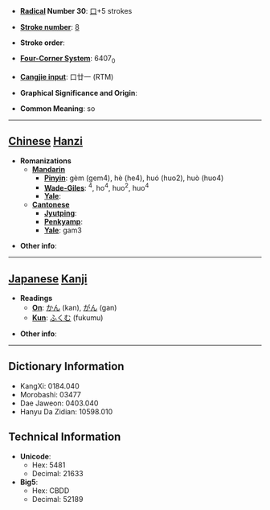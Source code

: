 * '''[[Wiktionary:Chinese radical index| Radical]] Number 30''': [[Wiktionary:Chinese radical index 口|口]]+5 strokes

* '''[[Wiktionary:Chinese total strokes index|Stroke number]]''': [[Wiktionary:Chinese total strokes index 8|8]]

* '''Stroke order''': 

* '''[[Wiktionary:Chinese four corner index|Four-Corner System]]''': 6407<sub>0</sub>

* '''[[Wiktionary:Chinese Cangjie index|Cangjie input]]''': 口廿一 (RTM)

* '''Graphical Significance and Origin''': 

* '''Common Meaning''': so

----

== [[Chinese]] [[Hanzi]] ==

* '''Romanizations'''
** '''[[Mandarin]]'''
*** '''[[Pinyin]]''': gèm (gem4), hè (he4), huó (huo2), huò (huo4)
*** '''[[Wade-Giles]]''': <sup>4</sup>, ho<sup>4</sup>, huo<sup>2</sup>, huo<sup>4</sup>
*** '''[[Yale]]''': 
** '''[[Cantonese]]'''
*** '''[[Jyutping]]''':
*** '''[[Penkyamp]]''': 
*** '''[[Yale]]''': gam3

* '''Other info''': 

----

== [[Japanese]] [[Kanji]] ==

* '''Readings'''
** '''[[On]]''': [[かん]] (kan), [[がん]] (gan)
** '''[[Kun]]''': [[ふくむ]] (fukumu)

* '''Other info''':  

----

== Dictionary Information ==

* KangXi: 0184.040
* Morobashi: 03477
* Dae Jaweon: 0403.040
* Hanyu Da Zidian: 10598.010

== Technical Information ==

* '''Unicode''':
** Hex: 5481
** Decimal: 21633
* '''Big5''':
** Hex: CBDD
** Decimal: 52189